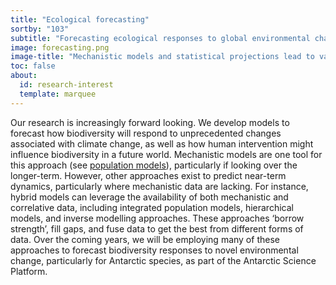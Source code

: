 ```yaml
---
title: "Ecological forecasting"
sortby: "103"
subtitle: "Forecasting ecological responses to global environmental change"
image: forecasting.png
image-title: "Mechanistic models and statistical projections lead to vastly different predictions into the future (see Tonkin et al., 2019, Nature)"
toc: false
about:
  id: research-interest
  template: marquee
---
```



Our research is increasingly forward looking. We develop models to forecast how biodiversity will respond to unprecedented changes associated with climate change, as well as how human intervention might influence biodiversity in a future world. Mechanistic models are one tool for this approach (see [population models](/research/interests/popModels)), particularly if looking over the longer-term. However, other approaches exist to predict near-term dynamics, particularly where mechanistic data are lacking. For instance, hybrid models can leverage the availability of both mechanistic and correlative data, including integrated population models, hierarchical models, and inverse modelling approaches. These approaches ‘borrow strength’, fill gaps, and fuse data to get the best from different forms of data. Over the coming years, we will be employing many of these approaches to forecast biodiversity responses to novel environmental change, particularly for Antarctic species, as part of the Antarctic Science Platform. 
